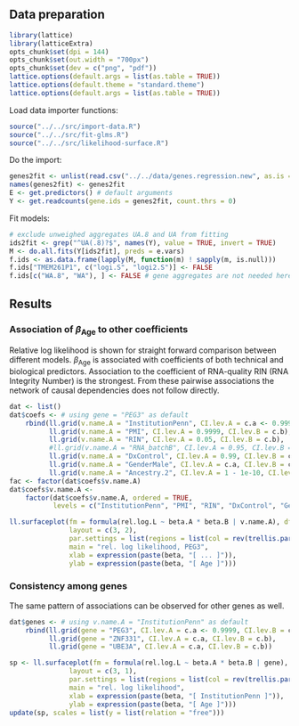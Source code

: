 ## Data preparation

```r
library(lattice)
library(latticeExtra)
opts_chunk$set(dpi = 144)
opts_chunk$set(out.width = "700px")
opts_chunk$set(dev = c("png", "pdf"))
lattice.options(default.args = list(as.table = TRUE))
lattice.options(default.theme = "standard.theme")
lattice.options(default.args = list(as.table = TRUE))
```

Load data importer functions:
```r
source("../../src/import-data.R")
source("../../src/fit-glms.R")
source("../../src/likelihood-surface.R")
```

Do the import:

```r
genes2fit <- unlist(read.csv("../../data/genes.regression.new", as.is = TRUE))
names(genes2fit) <- genes2fit
E <- get.predictors() # default arguments
Y <- get.readcounts(gene.ids = genes2fit, count.thrs = 0)
```

Fit models:

```r
# exclude unweighed aggregates UA.8 and UA from fitting
ids2fit <- grep("^UA(.8)?$", names(Y), value = TRUE, invert = TRUE)
M <- do.all.fits(Y[ids2fit], preds = e.vars)
f.ids <- as.data.frame(lapply(M, function(m) ! sapply(m, is.null)))
f.ids["TMEM261P1", c("logi.S", "logi2.S")] <- FALSE
f.ids[c("WA.8", "WA"), ] <- FALSE # gene aggregates are not needed here
```

## Results

### Association of $\beta_\mathrm{Age}$ to other coefficients

Relative log likelihood is shown for straight forward comparison between different models.  $\beta_\mathrm{Age}$ is associated with coefficients of both technical and biological predictors.  Association to the coefficient of RNA-quality RIN (RNA Integrity Number) is the strongest.  From these pairwise associations the network of causal dependencies does not follow directly.

```r
dat <- list()
dat$coefs <- # using gene = "PEG3" as default
    rbind(ll.grid(v.name.A = "InstitutionPenn", CI.lev.A = c.a <- 0.999999, CI.lev.B = c.b <- 0.9),
          ll.grid(v.name.A = "PMI", CI.lev.A = 0.9999, CI.lev.B = c.b),
          ll.grid(v.name.A = "RIN", CI.lev.A = 0.05, CI.lev.B = c.b),
          #ll.grid(v.name.A = "RNA_batchB", CI.lev.A = 0.95, CI.lev.B = c.b),
          ll.grid(v.name.A = "DxControl", CI.lev.A = 0.99, CI.lev.B = c.b),
          ll.grid(v.name.A = "GenderMale", CI.lev.A = c.a, CI.lev.B = c.b),
          ll.grid(v.name.A = "Ancestry.2", CI.lev.A = 1 - 1e-10, CI.lev.B = c.b))
fac <- factor(dat$coefs$v.name.A)
dat$coefs$v.name.A <-
    factor(dat$coefs$v.name.A, ordered = TRUE,
           levels = c("InstitutionPenn", "PMI", "RIN", "DxControl", "GenderMale", "Ancestry.2"))
```

```r
ll.surfaceplot(fm = formula(rel.log.L ~ beta.A * beta.B | v.name.A), df = dat$coefs,
               layout = c(3, 2),
               par.settings = list(regions = list(col = rev(trellis.par.get("regions")$col))),
               main = "rel. log likelihood, PEG3",
               xlab = expression(paste(beta, "[ ... ]")),
               ylab = expression(paste(beta, "[ Age ]")))
```

### Consistency among genes

The same pattern of associations can be observed for other genes as well.

```r
dat$genes <- # using v.name.A = "InstitutionPenn" as default
    rbind(ll.grid(gene = "PEG3", CI.lev.A = c.a <- 0.9999, CI.lev.B = c.b <- 0.9),
          ll.grid(gene = "ZNF331", CI.lev.A = c.a, CI.lev.B = c.b),
          ll.grid(gene = "UBE3A", CI.lev.A = c.a, CI.lev.B = c.b))
```

```r
sp <- ll.surfaceplot(fm = formula(rel.log.L ~ beta.A * beta.B | gene), df = dat$genes,
               layout = c(3, 1),
               par.settings = list(regions = list(col = rev(trellis.par.get("regions")$col))),
               main = "rel. log likelihood",
               xlab = expression(paste(beta, "[ InstitutionPenn ]")),
               ylab = expression(paste(beta, "[ Age ]")))
update(sp, scales = list(y = list(relation = "free")))
```

